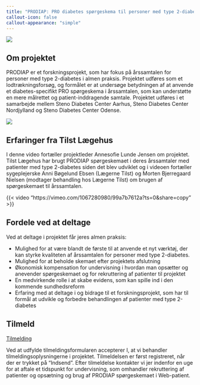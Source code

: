 ```yaml
---
title: "PRODIAP: PRO diabetes spørgeskema til personer med type 2-diabetes i almen praksis"
callout-icon: false
callout-appearance: "simple"
---
```


![](images/SDC AOS Midten.jpg){.profile-picture}

## Om projektet
PRODIAP er et forskningsprojekt, som har fokus på årssamtalen for personer med type 2-diabetes i almen praksis. Projektet udføres som et lodtrækningsforsøg, og formålet er at undersøge betydningen af at anvende et diabetes-specifikt PRO spørgeskema i årssamtalen, som kan understøtte en mere målrettet og patient-inddragende samtale.
Projektet udføres i et samarbejde mellem Steno Diabetes Center Aarhus, Steno Diabetes Center Nordjylland og Steno Diabetes Center Odense.

![](images/tilst_scr_00_02_09_04.Still015.jpg){.profile-picture}


## Erfaringer fra Tilst Lægehus
I denne video fortæller projektleder Annesofie Lunde Jensen om projektet. Tilst Lægehus har brugt PRODIAP spørgeskemaet i deres årssamtaler med patienter med type 2-diabetes siden det blev udviklet og i videoen fortæller sygeplejerske Anni Bøgelund Ebsen (Lægerne Tilst) og Morten Bjerregaard Nielsen (modtager behandling hos Lægerne Tilst) om brugen af spørgeskemaet til årssamtalen.

{{< video "https://vimeo.com/1067280980/99a7b7612a?ts=0&share=copy" >}}


## Fordele ved at deltage

Ved at deltage i projektet får jeres almen praksis:

- Mulighed for at være blandt de første til at anvende et nyt værktøj, der kan styrke kvaliteten af årssamtalen for personer med type 2-diabetes.
- Mulighed for at beholde skemaet efter projektets afslutning
- Økonomisk kompensation for undervisning i hvordan man opsætter og anevender spørgeskemaet og for rekruttering af patienter til projektet
- En medvirkende rolle i at skabe evidens, som kan spille ind i den kommende sundhedsreform
- Erfaring med at deltage i og bidrage til et forskningsprojekt, som har til formål at udvikle og forbedre behandlingen af patienter med type 2-diabetes


## Tilmeld

[Tilmelding](https://redcap.au.dk/surveys/?s=KMCN3FHX47YNEXPN){.btn .btn-primary}

Ved at udfylde tilmeldingsformularen accepterer I, at vi behandler tilmeldingsoplysningerne i projektet.
Tilmeldelsen er først registreret, når der er trykket på "Indsend". Efter tilmeldelse kontakter vi jer indenfor en uge for at aftale et tidspunkt for undervisning, som omhandler rekruttering af patienter og opsætning og brug af PRODIAP spørgeskemaet i Web-patient.
